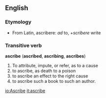 ==English==
=== Etymology ===
*From Latin, ascribere: ''ad'' to, +''scribere'' write 
=== Transitive verb ===
'''ascribe''' ('''ascribed''', '''ascribing''', '''ascribes''')
# To attribute, impute, or refer, as to a cause
# to ascribe, as death to a poison
# to ascribe an effect to the right cause
# to ascribe such a book to such an author.
{{Webster}}

[[io:Ascribe]]
[[it:ascribe]]
